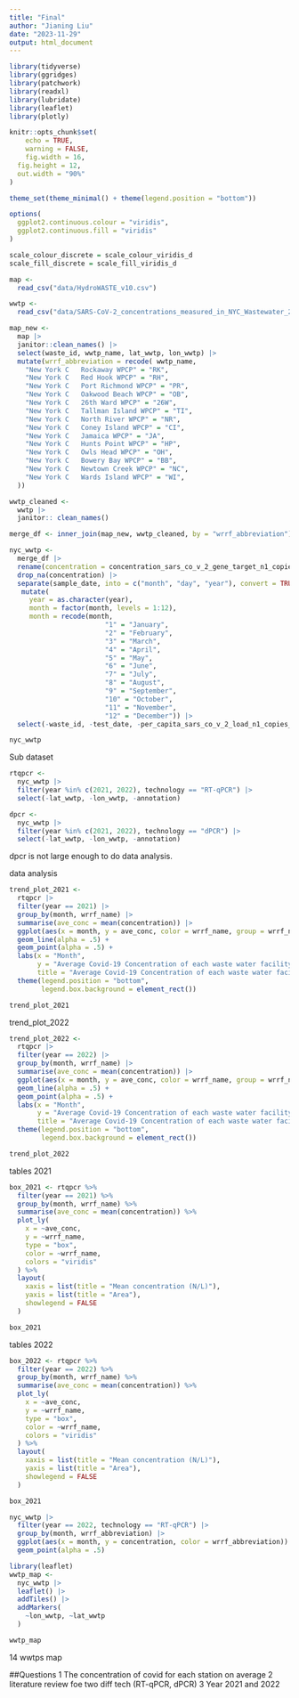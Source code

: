 ```yaml
---
title: "Final"
author: "Jianing Liu"
date: "2023-11-29"
output: html_document
---
```


```r
library(tidyverse)
library(ggridges)
library(patchwork)
library(readxl)
library(lubridate)
library(leaflet)
library(plotly)

knitr::opts_chunk$set(
	echo = TRUE,
	warning = FALSE,
	fig.width = 16, 
  fig.height = 12,
  out.width = "90%"
)

theme_set(theme_minimal() + theme(legend.position = "bottom"))

options(
  ggplot2.continuous.colour = "viridis",
  ggplot2.continuous.fill = "viridis"
)

scale_colour_discrete = scale_colour_viridis_d
scale_fill_discrete = scale_fill_viridis_d
```


```r
map <-
  read_csv("data/HydroWASTE_v10.csv")

wwtp <-
  read_csv("data/SARS-CoV-2_concentrations_measured_in_NYC_Wastewater_20231129.csv")
```


```r
map_new <-
  map |>
  janitor::clean_names() |>
  select(waste_id, wwtp_name, lat_wwtp, lon_wwtp) |>
  mutate(wrrf_abbreviation = recode( wwtp_name,
    "New York C   Rockaway WPCP" = "RK",
    "New York C   Red Hook WPCP" = "RH",
    "New York C   Port Richmond WPCP" = "PR",
    "New York C   Oakwood Beach WPCP" = "OB",
    "New York C   26th Ward WPCP" = "26W",
    "New York C   Tallman Island WPCP" = "TI",
    "New York C   North River WPCP" = "NR",
    "New York C   Coney Island WPCP" = "CI",
    "New York C   Jamaica WPCP" = "JA",
    "New York C   Hunts Point WPCP" = "HP",
    "New York C   Owls Head WPCP" = "OH",
    "New York C   Bowery Bay WPCP" = "BB",
    "New York C   Newtown Creek WPCP" = "NC",
    "New York C   Wards Island WPCP" = "WI",
  ))
```

```r
wwtp_cleaned <-
  wwtp |>
  janitor:: clean_names()
```

```r
merge_df <- inner_join(map_new, wwtp_cleaned, by = "wrrf_abbreviation")
```

```r
nyc_wwtp <-
  merge_df |>
  rename(concentration = concentration_sars_co_v_2_gene_target_n1_copies_l) |>
  drop_na(concentration) |>
  separate(sample_date, into = c("month", "day", "year"), convert = TRUE) %>% 
   mutate(
     year = as.character(year),
     month = factor(month, levels = 1:12),
     month = recode(month,
                        "1" = "January",
                        "2" = "February",
                        "3" = "March",
                        "4" = "April",
                        "5" = "May",
                        "6" = "June",
                        "7" = "July",
                        "8" = "August",
                        "9" = "September",
                        "10" = "October",
                        "11" = "November",
                        "12" = "December")) |>
  select(-waste_id, -test_date, -per_capita_sars_co_v_2_load_n1_copies_per_day_per_population, -population_served_estimated, -wwtp_name)

nyc_wwtp
```

Sub dataset
```r
rtqpcr <-
  nyc_wwtp |>
  filter(year %in% c(2021, 2022), technology == "RT-qPCR") |>
  select(-lat_wwtp, -lon_wwtp, -annotation)

dpcr <-
  nyc_wwtp |>
  filter(year %in% c(2021, 2022), technology == "dPCR") |>
  select(-lat_wwtp, -lon_wwtp, -annotation)
```
dpcr is not large enough to do data analysis.

data analysis
```r
trend_plot_2021 <-
  rtqpcr |>
  filter(year == 2021) |>
  group_by(month, wrrf_name) |>
  summarise(ave_conc = mean(concentration)) |>
  ggplot(aes(x = month, y = ave_conc, color = wrrf_name, group = wrrf_name)) +
  geom_line(alpha = .5) +
  geom_point(alpha = .5) +
  labs(x = "Month", 
       y = "Average Covid-19 Concentration of each waste water facility", 
       title = "Average Covid-19 Concentration of each waste water facility in 2021 in New York State") + 
  theme(legend.position = "bottom",
        legend.box.background = element_rect())

trend_plot_2021
```




trend_plot_2022
```r
trend_plot_2022 <-
  rtqpcr |>
  filter(year == 2022) |>
  group_by(month, wrrf_name) |>
  summarise(ave_conc = mean(concentration)) |>
  ggplot(aes(x = month, y = ave_conc, color = wrrf_name, group = wrrf_name)) +
  geom_line(alpha = .5) +
  geom_point(alpha = .5) +
  labs(x = "Month", 
       y = "Average Covid-19 Concentration of each waste water facility", 
       title = "Average Covid-19 Concentration of each waste water facility in 2022 in New York State") + 
  theme(legend.position = "bottom",
        legend.box.background = element_rect())

trend_plot_2022
```

tables 2021
```r
box_2021 <- rtqpcr %>%
  filter(year == 2021) %>%
  group_by(month, wrrf_name) %>%
  summarise(ave_conc = mean(concentration)) %>%
  plot_ly(
    x = ~ave_conc,
    y = ~wrrf_name,
    type = "box",
    color = ~wrrf_name,
    colors = "viridis"
  ) %>%
  layout(
    xaxis = list(title = "Mean concentration (N/L)"),
    yaxis = list(title = "Area"),
    showlegend = FALSE
  )

box_2021

```

tables 2022
```r
box_2022 <- rtqpcr %>%
  filter(year == 2022) %>%
  group_by(month, wrrf_name) %>%
  summarise(ave_conc = mean(concentration)) %>%
  plot_ly(
    x = ~ave_conc,
    y = ~wrrf_name,
    type = "box",
    color = ~wrrf_name,
    colors = "viridis"
  ) %>%
  layout(
    xaxis = list(title = "Mean concentration (N/L)"),
    yaxis = list(title = "Area"),
    showlegend = FALSE
  )

box_2021
```













```r
nyc_wwtp |>
  filter(year == 2022, technology == "RT-qPCR") |>
  group_by(month, wrrf_abbreviation) |>
  ggplot(aes(x = month, y = concentration, color = wrrf_abbreviation)) +
  geom_point(alpha = .5)
```



```r
library(leaflet)
wwtp_map <-
  nyc_wwtp |>
  leaflet() |>
  addTiles() |>
  addMarkers(
    ~lon_wwtp, ~lat_wwtp
  )

wwtp_map
```
14 wwtps map


##Questions
1 The concentration of covid for each station on average
2 literature review foe two diff tech (RT-qPCR, dPCR)
3 Year 2021 and 2022


